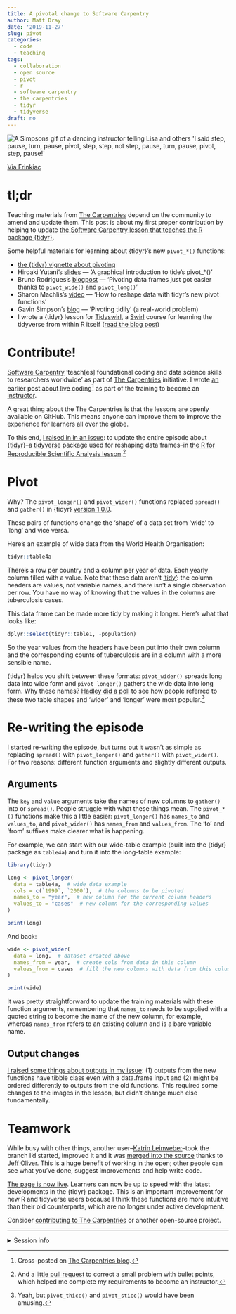 ```yaml
---
title: A pivotal change to Software Carpentry
author: Matt Dray
date: '2019-11-27'
slug: pivot
categories:
  - code
  - teaching
tags:
  - collaboration
  - open source
  - pivot
  - r
  - software carpentry
  - the carpentries
  - tidyr
  - tidyverse
draft: no
---
```


<div class="figure">
<img src="/post/2019-11-20-a-pivotal-change-to-software-carpentry_files/pivot.gif" alt="A Simpsons gif of a dancing instructor telling Lisa and others 'I said step, pause, turn, pause, pivot, step, step, not step, pause, turn, pause, pivot, step, pause!'"/>
<p class="caption">[Via Frinkiac](https://frinkiac.com/){target="_blank"}</p>
</div>

# tl;dr

Teaching materials from [The Carpentries](https://carpentries.org/){target="_blank"} depend on the community to amend and update them. This post is about my first proper contribution by helping to update [the Software Carpentry lesson that teaches the R package {tidyr}](https://swcarpentry.github.io/r-novice-gapminder/14-tidyr/index.html){target="_blank"}.

Some helpful materials for learning about {tidyr}'s new `pivot_*()` functions:

* [the {tidyr} vignette about pivoting](https://tidyr.tidyverse.org/dev/articles/pivot.html){target="_blank"}
* Hiroaki Yutani’s [slides](https://speakerdeck.com/yutannihilation/a-graphical-introduction-to-tidyrs-pivot-star){target="_blank"} — ‘A graphical introduction to tide’s pivot_*()’
* Bruno Rodrigues’s [blogpost](https://www.brodrigues.co/blog/2019-03-20-pivot/){target="_blank"} — ‘Pivoting data frames just got easier thanks to `pivot_wide()` and `pivot_long()`’
* Sharon Machlis’s [video](https://youtu.be/gnUgSkKEW5c){target="_blank"} — ‘How to reshape data with tidyr’s new pivot functions’
* Gavin Simpson’s [blog](https://www.fromthebottomoftheheap.net/2019/10/25/pivoting-tidily/){target="_blank"} — ‘Pivoting tidily’ (a real-world problem)
* I wrote a {tidyr} lesson for [Tidyswirl](https://github.com/matt-dray/tidyswirl){target="_blank"}, a [Swirl](https://swirlstats.com/){target="_blank"} course for learning the tidyverse from within R itself ([read the blog post](https://www.rostrum.blog/2019/11/02/tidyswirl/){target="_blank"})

# Contribute!

[Software Carpentry](https://software-carpentry.org/){target="_blank"} ‘teach[es] foundational coding and data science skills to researchers worldwide’ as part of [The Carpentries](https://carpentries.org/){target="_blank"} initiative. I wrote [an earlier post about live coding](https://www.rostrum.blog/2019/09/12/live-code/)[^xpost] as part of the training to [become an instructor](https://carpentries.github.io/instructor-training/){target="_blank"}.

A great thing about the The Carpentries is that the lessons are openly available on GitHub. This means anyone can improve them to improve the experience for learners all over the globe.

To this end, [I raised in in an issue](https://github.com/swcarpentry/r-novice-gapminder/issues/570){target="_blank"}: to update the entire episode about [{tidyr}](https://tidyr.tidyverse.org/){target="_blank"}--a [tidyverse](https://www.tidyverse.org/){target="_blank"} package used for reshaping data frames--in [the R for Reproducible Scientific Analysis lesson](https://swcarpentry.github.io/r-novice-gapminder/14-tidyr/index.html){target="_blank"}.[^issue]

# Pivot

Why? The `pivot_longer()` and `pivot_wider()` functions replaced `spread()` and `gather()` in {tidyr} [version 1.0.0](https://www.tidyverse.org/blog/2019/09/tidyr-1-0-0/){target="_blank"}.

These pairs of functions change the 'shape' of a data set from 'wide' to 'long' and vice versa.

Here’s an example of wide data from the World Health Organisation:

```r
tidyr::table4a
```

There’s a row per country and a column per year of data. Each yearly column filled with a value. Note that these data aren’t [‘tidy’](https://cran.r-project.org/web/packages/tidyr/vignettes/tidy-data.html){target="_blank"}: the column headers are values, not variable names, and there isn’t a single observation per row. You have no way of knowing that the values in the columns are tuberculosis cases.

This data frame can be made more tidy by making it longer. Here's what that looks like:

```r
dplyr::select(tidyr::table1, -population)
```

So the year values from the headers have been put into their own column and the corresponding counts of tuberculosis are in a column with a more sensible name.

{tidyr} helps you shift between these formats: `pivot_wider()` spreads long data into wide form and `pivot_longer()` gathers the wide data into long form. Why these names? [Hadley did a poll](https://github.com/hadley/table-shapes){target="_blank"} to see how people referred to these two table shapes and ‘wider’ and ‘longer’ were most popular.[^thicc]

# Re-writing the episode

I started re-writing the episode, but turns out it wasn't as simple as replacing `spread()` with `pivot_longer()` and `gather()` with `pivot_wider()`. For two reasons: different function arguments and slightly different outputs.

## Arguments

The `key` and `value` arguments take the names of new columns to `gather()` into or `spread()`. People struggle with what these things mean. The `pivot_*()` functions make this a little easier: `pivot_longer()` has `names_to` and `values_to`, and `pivot_wider()` has `names_from` and `values_from`. The 'to' and 'from' suffixes make clearer what is happening.

For example, we can start with our wide-table example (built into the {tidyr} package as `table4a`) and turn it into the long-table example:

```r
library(tidyr)

long <- pivot_longer(
  data = table4a,  # wide data example 
  cols = c(`1999`, `2000`),  # the columns to be pivoted
  names_to = "year",  # new column for the current column headers
  values_to = "cases"  # new column for the corresponding values
)

print(long)
```

And back:

```r
wide <- pivot_wider(
  data = long,  # dataset created above
  names_from = year,  # create cols from data in this column
  values_from = cases  # fill the new columns with data from this column
)

print(wide)
```

It was pretty straightforward to update the training materials with these function arguments, remembering that `names_to` needs to be supplied with a quoted string to become the name of the new column, for example, whereas `names_from` refers to an existing column and is a bare variable name.

## Output changes

[I raised some things about outputs in my issue](https://github.com/swcarpentry/r-novice-gapminder/issues/570#event-2797050583){target="_blank"}: (1) outputs from the new functions have tibble class even with a data.frame input and (2) might be ordered differently to outputs from the old functions. This required some changes to the images in the lesson, but didn't change much else fundamentally. 

# Teamwork

While busy with other things, another user--[Katrin Leinweber](https://github.com/katrinleinweber){target="_blank"}--took the branch I'd started, improved it and it was [merged into the source](https://github.com/swcarpentry/r-novice-gapminder/pull/583#issuecomment-553771995) thanks to [Jeff Oliver](https://github.com/jcoliver){target="_blank"}. This is a huge benefit of working in the open; other people can see what you've done, suggest improvements and help write code.

[The page is now live](https://swcarpentry.github.io/r-novice-gapminder/14-tidyr/index.html){target="_blank"}. Learners can now be up to speed with the latest developments in the {tidyr} package. This is an important improvement for new R and tidyverse users because I think these functions are more intuitive than their old counterparts, which are no longer under active development.

Consider [contributing to The Carpentries](https://docs.carpentries.org/topic_folders/maintainers/contributing.html){target="_blank"} or another open-source project.

---

<details><summary>Session info</summary>
```r
paste("Last updated", Sys.Date())
sessionInfo()
```
</details>

[^xpost]: Cross-posted on [The Carpentries blog](https://carpentries.org/blog/2019/09/live-coding-experience/){target="_blank"}.
[^issue]: And a [little pull request](https://github.com/swcarpentry/r-novice-gapminder/pull/569){target="_blank"} to correct a small problem with bullet points, which helped me complete my requirements to become an instructor.
[^thicc]: Yeah, but `pivot_thicc()` and `pivot_sticc()` would have been amusing.